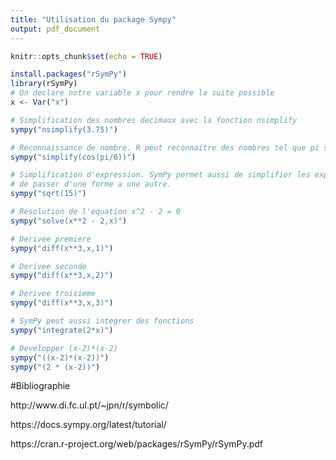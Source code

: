 ```yaml
---
title: "Utilisation du package Sympy"
output: pdf_document
---
```


```r
knitr::opts_chunk$set(echo = TRUE)
```


```r
install.packages("rSymPy")
library(rSymPy)
# On declare notre variable x pour rendre la suite possible 
x <- Var("x")

# Simplification des nombres decimaux avec la fonction nsimplify 
sympy("nsimplify(3.75)")

# Reconnaissance de nombre. R peut reconnaitre des nombres tel que pi sans donner sa valeur exacte 
sympy("simplify(cos(pi/6))")

# Simplification d'expression. SymPy permet aussi de simplifier les expressions permettant 
# de passer d'une forme a une autre.
sympy("sqrt(15)")

# Resolution de l'equation x^2 - 2 = 0  
sympy("solve(x**2 - 2,x)")

# Derivee premiere 
sympy("diff(x**3,x,1)")

# Derivee seconde 
sympy("diff(x**3,x,2)")

# Derivee troisieme 
sympy("diff(x**3,x,3)")

# SymPy peut aussi integrer des fonctions
sympy("integrate(2*x)")  

# Developper (x-2)*(x-2)
sympy("((x-2)*(x-2))") 
sympy("(2 * (x-2))") 


```

#Bibliographie 

http://www.di.fc.ul.pt/~jpn/r/symbolic/

https://docs.sympy.org/latest/tutorial/

https://cran.r-project.org/web/packages/rSymPy/rSymPy.pdf